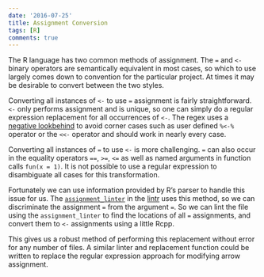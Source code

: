 ```yaml
---
date: '2016-07-25'
title: Assignment Conversion
tags: [R]
comments: true
---
```


The R language has two common methods of assignment. The `=` and `<-` binary
operators are semantically equivalent in most cases, so which to use largely
comes down to convention for the particular project. At times it may be
desirable to convert between the two styles.

Converting all instances of `<-` to use `=` assignment is fairly straightforward.
`<-` only performs assignment and is unique, so one can simply do a regular
expression replacement for all occurrences of `<-`. The regex uses a [negative
lookbehind](http://www.regular-expressions.info/lookaround.html#lookbehind) to
avoid corner cases such as user defined `%<-%` operator or the `<<-` operator
and should work in nearly every case.

<script src="https://gist.github.com/jimhester/96539a09055402d194002e8d3e2ea172.js?file=changeArrowAssign.R"></script>

Converting all instances of `=` to use `<-` is more challenging. `=` can also
occur in the equality operators `==`, `>=`, `<=` as well as named arguments in
function calls `fun(x = 1)`. It is not possible to use a regular expression to
disambiguate all cases for this transformation.

Fortunately we can use information provided by R's parser to handle this issue
for us. The 
[`assignment_linter`](https://github.com/jimhester/lintr/blob/master/R/assignment_linter.R#L3-L17)
in the [lintr](https://github.com/jimhester/lintr#readme) uses this method, so
we can discriminate the assignment `=` from the argument `=`. So we can lint
the file using the `assignment_linter` to find the locations of all `=`
assignments, and convert them to `<-` assignments using a little Rcpp.

<script src="https://gist.github.com/jimhester/96539a09055402d194002e8d3e2ea172.js?file=changeEqualAssign.R"></script>

This gives us a robust method of performing this replacement without error for
any number of files. A similar linter and replacement function could be written
to replace the regular expression approach for modifying arrow assignment.
